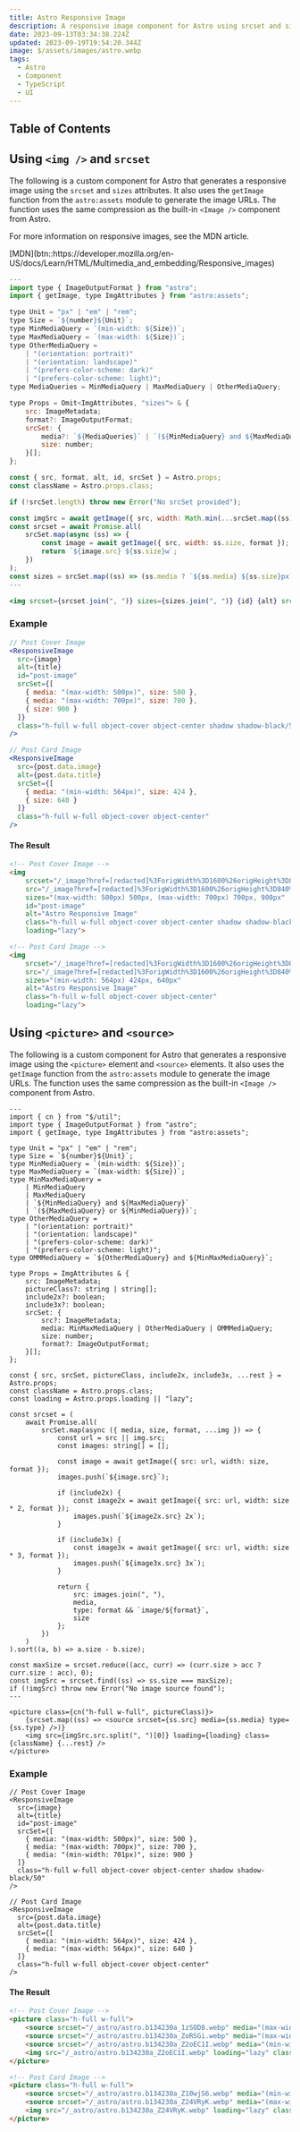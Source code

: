 ```yaml
---
title: Astro Responsive Image
description: A responsive image component for Astro using srcset and sizes.
date: 2023-09-13T03:34:38.224Z
updated: 2023-09-19T19:54:20.344Z
image: $/assets/images/astro.webp
tags:
  - Astro
  - Component
  - TypeScript
  - UI
---
```


## Table of Contents

## Using `<img />` and `srcset`

The following is a custom component for Astro that generates a responsive image using the `srcset` and `sizes` attributes. It also uses the `getImage` function from the `astro:assets` module to generate the image URLs. The function uses the same compression as the built-in `<Image />` component from Astro.

For more information on responsive images, see the MDN article.

<div class="button-row">
[MDN](btn::https://developer.mozilla.org/en-US/docs/Learn/HTML/Multimedia_and_embedding/Responsive_images)
</div>

```jsx
---
import type { ImageOutputFormat } from "astro";
import { getImage, type ImgAttributes } from "astro:assets";

type Unit = "px" | "em" | "rem";
type Size = `${number}${Unit}`;
type MinMediaQuery = `(min-width: ${Size})`;
type MaxMediaQuery = `(max-width: ${Size})`;
type OtherMediaQuery =
	| "(orientation: portrait)"
	| "(orientation: landscape)"
	| "(prefers-color-scheme: dark)"
	| "(prefers-color-scheme: light)";
type MediaQueries = MinMediaQuery | MaxMediaQuery | OtherMediaQuery;

type Props = Omit<ImgAttributes, "sizes"> & {
	src: ImageMetadata;
	format?: ImageOutputFormat;
	srcSet: {
		media?: `${MediaQueries}` | `(${MinMediaQuery} and ${MaxMediaQuery})` | `(${MaxMediaQuery} or ${MinMediaQuery})`;
		size: number;
	}[];
};

const { src, format, alt, id, srcSet } = Astro.props;
const className = Astro.props.class;

if (!srcSet.length) throw new Error("No srcSet provided");

const imgSrc = await getImage({ src, width: Math.min(...srcSet.map((ss) => ss.size)), format });
const srcset = await Promise.all(
	srcSet.map(async (ss) => {
		const image = await getImage({ src, width: ss.size, format });
		return `${image.src} ${ss.size}w`;
	})
);
const sizes = srcSet.map((ss) => (ss.media ? `${ss.media} ${ss.size}px` : `${ss.size}px`));
---

<img srcset={srcset.join(", ")} sizes={sizes.join(", ")} {id} {alt} src={imgSrc.src} class={className} loading="lazy" />
```

### Example

```jsx
// Post Cover Image
<ResponsiveImage
  src={image}
  alt={title}
  id="post-image"
  srcSet={[
    { media: "(max-width: 500px)", size: 500 },
    { media: "(max-width: 700px)", size: 700 },
    { size: 900 }
  ]}
  class="h-full w-full object-cover object-center shadow shadow-black/50"
/>

// Post Card Image
<ResponsiveImage
  src={post.data.image}
  alt={post.data.title}
  srcSet={[
    { media: "(min-width: 564px)", size: 424 },
    { size: 640 }
  ]}
  class="h-full w-full object-cover object-center"
/>
```

#### The Result

```html
<!-- Post Cover Image -->
<img 
	srcset="/_image?href=[redacted]%3ForigWidth%3D1600%26origHeight%3D840%26origFormat%3Dwebp&amp;w=500&amp;f=webp 500w, /_image?href=[redacted]%3ForigWidth%3D1600%26origHeight%3D840%26origFormat%3Dwebp&amp;w=700&amp;f=webp 700w, /_image?href=[redacted]%3ForigWidth%3D1600%26origHeight%3D840%26origFormat%3Dwebp&amp;w=900&amp;f=webp 900w"
	src="/_image?href=[redacted]%3ForigWidth%3D1600%26origHeight%3D840%26origFormat%3Dwebp&amp;w=500&amp;f=webp"
	sizes="(max-width: 500px) 500px, (max-width: 700px) 700px, 900px"
	id="post-image"
	alt="Astro Responsive Image"
	class="h-full w-full object-cover object-center shadow shadow-black/50"
	loading="lazy">

<!-- Post Card Image -->
<img 
	srcset="/_image?href=[redacted]%3ForigWidth%3D1600%26origHeight%3D840%26origFormat%3Dwebp&amp;w=424&amp;f=webp 424w, /_image?href=[redacted]%3ForigWidth%3D1600%26origHeight%3D840%26origFormat%3Dwebp&amp;w=640&amp;f=webp 640w"
	src="/_image?href=[redacted]%3ForigWidth%3D1600%26origHeight%3D840%26origFormat%3Dwebp&amp;w=424&amp;f=webp"
	sizes="(min-width: 564px) 424px, 640px"
	alt="Astro Responsive Image"
	class="h-full w-full object-cover object-center"
	loading="lazy">
```

## Using `<picture>` and `<source>`

The following is a custom component for Astro that generates a responsive image using the `<picture>` element and `<source>` elements. It also uses the `getImage` function from the `astro:assets` module to generate the image URLs. The function uses the same compression as the built-in `<Image />` component from Astro.

```tsx
---
import { cn } from "$/util";
import type { ImageOutputFormat } from "astro";
import { getImage, type ImgAttributes } from "astro:assets";

type Unit = "px" | "em" | "rem";
type Size = `${number}${Unit}`;
type MinMediaQuery = `(min-width: ${Size})`;
type MaxMediaQuery = `(max-width: ${Size})`;
type MinMaxMediaQuery =
	| MinMediaQuery
	| MaxMediaQuery
	| `${MinMediaQuery} and ${MaxMediaQuery}`
	| `(${MaxMediaQuery} or ${MinMediaQuery})`;
type OtherMediaQuery =
	| "(orientation: portrait)"
	| "(orientation: landscape)"
	| "(prefers-color-scheme: dark)"
	| "(prefers-color-scheme: light)";
type OMMMediaQuery = `${OtherMediaQuery} and ${MinMaxMediaQuery}`;

type Props = ImgAttributes & {
	src: ImageMetadata;
	pictureClass?: string | string[];
	include2x?: boolean;
	include3x?: boolean;
	srcSet: {
		src?: ImageMetadata;
		media: MinMaxMediaQuery | OtherMediaQuery | OMMMediaQuery;
		size: number;
		format?: ImageOutputFormat;
	}[];
};

const { src, srcSet, pictureClass, include2x, include3x, ...rest } = Astro.props;
const className = Astro.props.class;
const loading = Astro.props.loading || "lazy";

const srcset = (
	await Promise.all(
		srcSet.map(async ({ media, size, format, ...img }) => {
			const url = src || img.src;
			const images: string[] = [];

			const image = await getImage({ src: url, width: size, format });
			images.push(`${image.src}`);

			if (include2x) {
				const image2x = await getImage({ src: url, width: size * 2, format });
				images.push(`${image2x.src} 2x`);
			}

			if (include3x) {
				const image3x = await getImage({ src: url, width: size * 3, format });
				images.push(`${image3x.src} 3x`);
			}

			return {
				src: images.join(", "),
				media,
				type: format && `image/${format}`,
				size
			};
		})
	)
).sort((a, b) => a.size - b.size);

const maxSize = srcset.reduce((acc, curr) => (curr.size > acc ? curr.size : acc), 0);
const imgSrc = srcset.find((ss) => ss.size === maxSize);
if (!imgSrc) throw new Error("No image source found");
---

<picture class={cn("h-full w-full", pictureClass)}>
	{srcset.map((ss) => <source srcset={ss.src} media={ss.media} type={ss.type} />)}
	<img src={imgSrc.src.split(", ")[0]} loading={loading} class={className} {...rest} />
</picture>
```

### Example

```tsx
// Post Cover Image
<ResponsiveImage
  src={image}
  alt={title}
  id="post-image"
  srcSet={[
    { media: "(max-width: 500px)", size: 500 },
    { media: "(max-width: 700px)", size: 700 },
    { media: "(min-width: 701px)", size: 900 }
  ]}
  class="h-full w-full object-cover object-center shadow shadow-black/50"
/>

// Post Card Image
<ResponsiveImage
  src={post.data.image}
  alt={post.data.title}
  srcSet={[
    { media: "(min-width: 564px)", size: 424 },
    { media: "(max-width: 564px)", size: 640 }
  ]}
  class="h-full w-full object-cover object-center"
/>
```

#### The Result

```html
<!-- Post Cover Image -->
<picture class="h-full w-full">
	<source srcset="/_astro/astro.b134230a_1zSOD8.webp" media="(max-width: 500px)">
	<source srcset="/_astro/astro.b134230a_ZoRSGi.webp" media="(max-width: 700px)">
	<source srcset="/_astro/astro.b134230a_Z2oEC1I.webp" media="(min-width: 701px)">
	<img src="/_astro/astro.b134230a_Z2oEC1I.webp" loading="lazy" class="h-full w-full object-cover object-center shadow shadow-black/50" alt="Astro Responsive Image" id="post-image">
</picture>

<!-- Post Card Image -->
<picture class="h-full w-full">
	<source srcset="/_astro/astro.b134230a_Z10wjS6.webp" media="(min-width: 564px)">
	<source srcset="/_astro/astro.b134230a_Z24VRyK.webp" media="(max-width: 564px)">
	<img src="/_astro/astro.b134230a_Z24VRyK.webp" loading="lazy" class="h-full w-full object-cover object-center" alt="Astro Responsive Image">
</picture>
```
